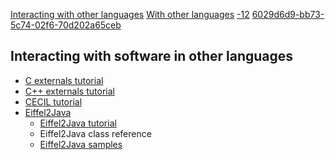 [[Property:title|Interacting with other languages]]
[[Property:link_title|With other languages]]
[[Property:weight|-12]]
[[Property:uuid|6029d6d9-bb73-5c74-02f6-70d202a65ceb]]
== Interacting with software in other languages  ==
{{note|Put a reference to .NET and COM, as well as to external features syntax -Kwaxer 9/16/08 7:47 PM }}

* [[C externals|C externals tutorial]]
* [[C++ Externals|C++ externals tutorial]]
* [[CECIL|CECIL tutorial]]
* [[Eiffel2Java|Eiffel2Java]]
** [[Eiffel to Java Interface|Eiffel2Java tutorial]]
** Eiffel2Java class reference
** [[Eiffel2Java Sample|Eiffel2Java samples]]

